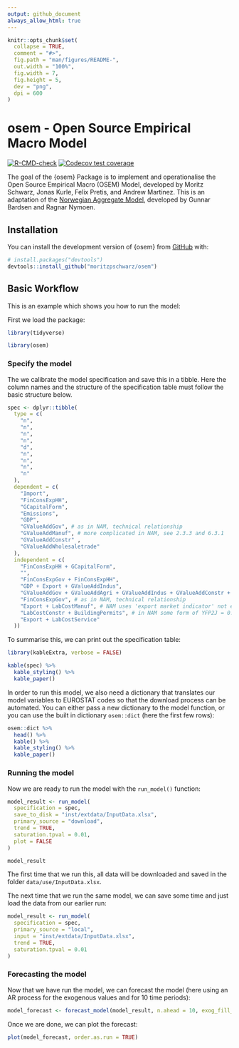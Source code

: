 ```yaml
---
output: github_document
always_allow_html: true
---
```


<!-- README.md is generated from README.Rmd. Please edit that file -->

```r
knitr::opts_chunk$set(
  collapse = TRUE,
  comment = "#>",
  fig.path = "man/figures/README-",
  out.width = "100%",
  fig.width = 7,
  fig.height = 5,
  dev = "png",
  dpi = 600
)
```

# osem - Open Source Empirical Macro Model

<!-- badges: start -->
[![R-CMD-check](https://github.com/moritzpschwarz/osem/actions/workflows/R-CMD-check.yaml/badge.svg)](https://github.com/moritzpschwarz/osem/actions/workflows/R-CMD-check.yaml)
[![Codecov test coverage](https://codecov.io/gh/moritzpschwarz/osem/branch/main/graph/badge.svg)](https://app.codecov.io/gh/moritzpschwarz/osem?branch=main)
<!-- badges: end -->

The goal of the {osem} Package is to implement and operationalise the Open Source Empirical Macro (OSEM) Model, developed by Moritz Schwarz, Jonas Kurle, Felix Pretis, and Andrew Martinez. This is an adaptation of the [Norwegian Aggregate Model](https://normetrics.no/nam/), developed by Gunnar Bardsen and Ragnar Nymoen. 

## Installation

You can install the development version of {osem} from [GitHub](https://github.com/) with:

``` r
# install.packages("devtools")
devtools::install_github("moritzpschwarz/osem")
```

## Basic Workflow

This is an example which shows you how to run the model:

First we load the package:

```r
library(tidyverse)
```


```r
library(osem)
```

### Specify the model

The we calibrate the model specification and save this in a tibble. 
Here the column names and the structure of the specification table must follow the basic structure below.

```r
spec <- dplyr::tibble(
  type = c(
    "n",
    "n",
    "n",
    "n",
    "d",
    "n",
    "n",
    "n",
    "n"
  ),
  dependent = c(
    "Import",
    "FinConsExpHH",
    "GCapitalForm",
    "Emissions",
    "GDP",
    "GValueAddGov", # as in NAM, technical relationship
    "GValueAddManuf", # more complicated in NAM, see 2.3.3 and 6.3.1
    "GValueAddConstr" ,
    "GValueAddWholesaletrade"
  ),
  independent = c(
    "FinConsExpHH + GCapitalForm",
    "",
    "FinConsExpGov + FinConsExpHH",
    "GDP + Export + GValueAddIndus",
    "GValueAddGov + GValueAddAgri + GValueAddIndus + GValueAddConstr + GValueAddWholesaletrade + GValueAddInfocom + GValueAddFinance + GValueAddRealest + GValueAddResearch + GValueAddArts",
    "FinConsExpGov", # as in NAM, technical relationship
    "Export + LabCostManuf", # NAM uses 'export market indicator' not exports - unclear what this is, NAM uses unit labour cost in NOR manufacturing relative to the foreign price level - here is just total labour cost
    "LabCostConstr + BuildingPermits", # in NAM some form of YFP2J = 0.3JBOL + 0.2JF P N + 0.3JO + 0.3JOIL. Unclear what this is. Using Building Permits instead
    "Export + LabCostService"
  ))
```

To summarise this, we can print out the specification table: 

```r
library(kableExtra, verbose = FALSE)
```



```r
kable(spec) %>% 
  kable_styling() %>% 
  kable_paper()
```


In order to run this model, we also need a dictionary that translates our model variables to EUROSTAT codes so that the download process can be automated. You can either pass a new dictionary to the model function, or you can use the built in dictionary `osem::dict` (here the first few rows):


```r
osem::dict %>% 
  head() %>% 
  kable() %>% 
  kable_styling() %>% 
  kable_paper()
```

<!-- The last step in specifying the model is to create a filter list that determines the country that we want to estimate this for and also which unit we need for each variable. This, for the moment, is quite tedious, but this will be improved in the future: -->

<!-- ```{r} -->
<!-- fa <- list(geo = "AT", s_adj = "SCA", unit = "CLV05_MEUR") -->
<!-- fb <- list(geo = "AT", s_adj = "SCA", unit = "CP_MEUR") -->
<!-- fc <- list(geo = "AT", unit = "THS_T") -->
<!-- fd <- list(geo = "AT", s_adj = "SCA") -->
<!-- fe <- list(geo = "AT", s_adj = "SCA", unit = "I15") -->
<!-- ff <- list(geo = "AT", s_adj = "SCA", unit = "I16") -->

<!-- filter_list <- list( -->
<!-- "P7" = fa, -->
<!-- "YA0" = fb, -->
<!-- "P31_S14_S15" = fa, -->
<!-- "P5G" = fa, -->
<!-- "B1G" = fa, -->
<!-- "P3_S13" = fa, -->
<!-- "P6" = fa, -->
<!-- "GHG" = fc, -->
<!-- "B1GQ" = fa, -->
<!-- "PSQM" = fe, -->
<!-- "LM-LCI-TOT" = ff -->
<!-- ) -->
<!-- ``` -->


### Running the model

Now we are ready to run the model with the `run_model()` function:

```r
model_result <- run_model(
  specification = spec,
  save_to_disk = "inst/extdata/InputData.xlsx",
  primary_source = "download",
  trend = TRUE,
  saturation.tpval = 0.01,
  plot = FALSE
)
```

```r
model_result
```


The first time that we run this, all data will be downloaded and saved in the folder `data/use/InputData.xlsx`. 

The next time that we run the same model, we can save some time and just load the data from our earlier run: 
```r
model_result <- run_model(
  specification = spec,
  primary_source = "local",
  input = "inst/extdata/InputData.xlsx",
  trend = TRUE,
  saturation.tpval = 0.01
)
```


### Forecasting the model

Now that we have run the model, we can forecast the model (here using an AR process for the exogenous values and for 10 time periods):

```r
model_forecast <- forecast_model(model_result, n.ahead = 10, exog_fill_method = "AR", plot = FALSE)
```

Once we are done, we can plot the forecast: 

```r
plot(model_forecast, order.as.run = TRUE)
```






